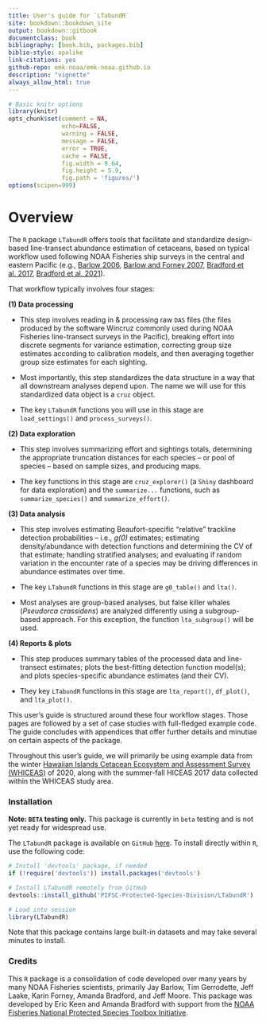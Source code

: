 ```yaml
--- 
title: User's guide for `LTabundR`
site: bookdown::bookdown_site
output: bookdown::gitbook
documentclass: book
bibliography: [book.bib, packages.bib]
biblio-style: apalike
link-citations: yes
github-repo: emk-noaa/emk-noaa.github.io
description: "vignette"
always_allow_html: true
---
```



```r
# Basic knitr options
library(knitr)
opts_chunk$set(comment = NA, 
               echo=FALSE,
               warning = FALSE, 
               message = FALSE, 
               error = TRUE, 
               cache = FALSE,
               fig.width = 9.64,
               fig.height = 5.9,
               fig.path = 'figures/')
options(scipen=999)

```


# Overview {-} 

The `R` package `LTabundR` offers tools that facilitate and standardize design-based line-transect abundance estimation of cetaceans, based on typical workflow used following NOAA Fisheries ship surveys in the central and eastern Pacific (e.g., [Barlow 2006](https://www.google.com/url?q=https://onlinelibrary.wiley.com/doi/10.1111/j.1748-7692.2006.00032.x&sa=D&source=docs&ust=1676392605333708&usg=AOvVaw07ERYd9m2kJg0LttBFVyil), [Barlow and Forney 2007](https://spo.nmfs.noaa.gov/content/abundance-and-population-density-cetaceans-california-current-ecosystem), [Bradford et al. 2017](https://spo.nmfs.noaa.gov/content/fishery-bulletin/abundance-estimates-cetaceans-line-transect-survey-within-us-hawaiian), [Bradford et al. 2021](https://repository.library.noaa.gov/view/noaa/29004)).

That workflow typically involves four stages: 

**(1) Data processing**  

- This step involves reading in & processing raw `DAS` files (the files produced by the software Wincruz commonly used during NOAA Fisheries line-transect surveys in the Pacific), breaking effort into discrete segments for variance estimation, correcting group size estimates according to calibration models, and then averaging together group size estimates for each sighting.  

- Most importantly, this step standardizes the data structure in a way that all downstream analyses depend upon. The name we will use for this standardized data object is a `cruz` object.

- The key `LTabundR` functions you will use in this stage are `load_settings()` and `process_surveys()`. 


**(2) Data exploration**

- This step involves summarizing effort and sightings totals, determining the appropriate truncation distances for each species -- or pool of species -- based on sample sizes, and producing maps.  

- The key functions in this stage are `cruz_explorer()` (a `Shiny` dashboard for data exploration) and the `summarize...`  functions, such as `summarize_species()` and `summarize_effort()`.


**(3) Data analysis**

- This step involves estimating Beaufort-specific "relative" trackline detection probabilities -- i.e., *g(0)* estimates; estimating density/abundance with detection functions and determining the CV of that estimate; handling stratified analyses; and evaluating if random variation in the encounter rate of a species may be driving differences in abundance estimates over time.  

- The key `LTabundR` functions in this stage are `g0_table()` and `lta()`.  

- Most analyses are group-based analyses, but false killer whales (*Pseudorca crassidens*) are analyzed differently using a subgroup-based approach. For this exception, the function `lta_subgroup()` will be used.  


**(4) Reports & plots**

- This step produces summary tables of the processed data and line-transect estimates; plots the best-fitting detection function model(s); and plots species-specific abundance estimates (and their CV).  

- They key `LTabundR` functions in this stage are `lta_report()`, `df_plot()`, and `lta_plot()`. 
 
This user's guide is structured around these four workflow stages. Those pages are followed by a set of case studies with full-fledged example code. The guide concludes with appendices that offer further details and minutiae on certain aspects of the package. 

Throughout this user's guide, we will primarily be using example data from the winter [Hawaiian Islands Cetacean Ecosystem and Assessment Survey (WHICEAS)](https://repository.library.noaa.gov/view/noaa/47788) of 2020, along with the summer-fall HICEAS 2017 data collected within the WHICEAS study area. 

### Installation {-} 

**Note: `BETA` testing only.** This package is currently in `beta` testing and is not yet ready for widespread use.

The `LTabundR` package is available on `GitHub` [here](https://github.com/PIFSC-Protected-Species-Division/LTabundR).  To install directly within `R`, use the following code:  

```r
# Install 'devtools' package, if needed
if (!require('devtools')) install.packages('devtools')

# Install LTabundR remotely from GitHub
devtools::install_github('PIFSC-Protected-Species-Division/LTabundR')
```

```r
# Load into session
library(LTabundR)
```

Note that this package contains large built-in datasets and may take several minutes to install.

### Credits {-}  

This `R` package is a consolidation of code developed over many years by many NOAA Fisheries scientists, primarily Jay Barlow, Tim Gerrodette, Jeff Laake, Karin Forney, Amanda Bradford, and Jeff Moore. This package was developed by Eric Keen and Amanda Bradford with support from the [NOAA Fisheries National Protected Species Toolbox Initiative](https://www.fisheries.noaa.gov/national/population-assessments/national-protected-species-toolbox-initiative). 
 
